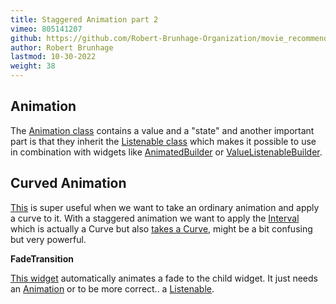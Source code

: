 ```yaml
---
title: Staggered Animation part 2
vimeo: 805141207
github: https://github.com/Robert-Brunhage-Organization/movie_recommendation_app_course/commits/main
author: Robert Brunhage
lastmod: 10-30-2022
weight: 38
---
```


## Animation

The [Animation class](https://api.flutter.dev/flutter/animation/Animation-class.html) contains a value and a "state" and another important part is that they inherit the [Listenable class](https://api.flutter.dev/flutter/foundation/Listenable-class.html) which makes it possible to use in combination with widgets like [AnimatedBuilder](https://api.flutter.dev/flutter/widgets/AnimatedBuilder-class.html) or [ValueListenableBuilder](https://api.flutter.dev/flutter/widgets/ValueListenableBuilder-class.html).

  

## Curved Animation

[This](https://api.flutter.dev/flutter/animation/CurvedAnimation-class.html) is super useful when we want to take an ordinary animation and apply a curve to it. With a staggered animation we want to apply the [Interval](https://api.flutter.dev/flutter/animation/Interval-class.html) which is actually a Curve but also [takes a Curve](https://api.flutter.dev/flutter/animation/Interval/curve.html), might be a bit confusing but very powerful.

  

**FadeTransition**

[This widget](https://api.flutter.dev/flutter/widgets/FadeTransition-class.html) automatically animates a fade to the child widget. It just needs an [Animation](https://api.flutter.dev/flutter/animation/Animation-class.html) or to be more correct.. a [Listenable](https://api.flutter.dev/flutter/foundation/Listenable-class.html).
